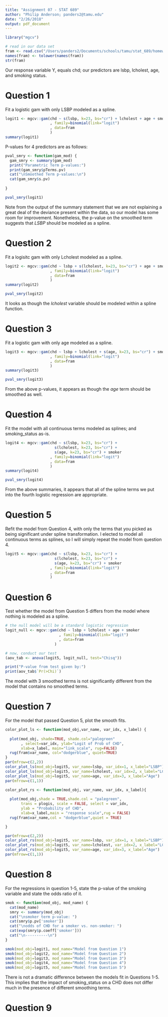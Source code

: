 ```yaml
---
title: "Assignment 07 - STAT 689"
author: "Philip Anderson; panders2@tamu.edu"
date: "2/26/2018"
output: pdf_document
---
```


```r
library("mgcv")
```

```r
# read in our data set 
fram <- read.csv("/Users/panders2/Documents/schools/tamu/stat_689/homework/semiparametric-regression/misc/framingham_with_lsbp_and_lcholest.csv")
names(fram) <- tolower(names(fram))
str(fram)
```

Our response variable Y, equals chd; our predictors are lsbp, lcholest, age, and smoking status.  

# Question 1
Fit a logistic gam with only LSBP modeled as a spline.

```r
logit1 <- mgcv::gam(chd ~ s(lsbp, k=23, bs="cr") + lcholest + age + smoker
                    , family=binomial(link="logit")
                    , data=fram
                    )
summary(logit1)
```


P-values for 4 predictors are as follows:

```r
pval_smry <- function(gam_mod) {
  gam_smry <- summary(gam_mod)
  print("Parametric Term p-values:")
  print(gam_smry$pTerms.pv)
  cat("\nSmoothed Term p-values:\n")
  cat(gam_smry$s.pv)
  
}

pval_smry(logit1)
```

Note from the output of the summary statement that we are not explaining a great deal of the deviance present within the data, so our model has some room for improvement.  Nonetheless, the p-value on the smoothed term suggests that _LSBP_ should be modeled as a spline.

# Question 2
Fit a logisitc gam with only Lcholest modeled as a spline.

```r
logit2 <- mgcv::gam(chd ~ lsbp + s(lcholest, k=23, bs="cr") + age + smoker
                    , family=binomial(link="logit")
                    , data=fram
                    )
summary(logit2)

```

```r
pval_smry(logit2)
```

It looks as though the _lcholest_ variable should be modeled within a spline function.

# Question 3
Fit a logistic gam with only age modeled as a spline.

```r
logit3 <- mgcv::gam(chd ~ lsbp + lcholest + s(age, k=23, bs="cr") + smoker
                    , family=binomial(link="logit")
                    , data=fram
                    )
summary(logit3)
``` 

```r
pval_smry(logit3)
```

From the above p-values, it appears as though the _age_ term should be smoothed as well.

# Question 4
Fit the model with all continuous terms modeled as splines; and smoking_status as-is.

```r
logit4 <- mgcv::gam(chd ~ s(lsbp, k=23, bs="cr") + 
                      s(lcholest, k=23, bs="cr") + 
                      s(age, k=23, bs="cr") + smoker
                    , family=binomial(link="logit")
                    , data=fram
                    )
summary(logit4)

```

```r
pval_smry(logit4)
```

From the above summaries, it appears that all of the spline terms we put into the fourth logistic regression are appropriate.  

# Question 5
Refit the model from Question 4, with only the terms that you picked as being significant under spline transformation.  I elected to model all continuous terms as splines, so I will simply repeat the model from question 4.

```r
logit5 <- mgcv::gam(chd ~ s(lsbp, k=23, bs="cr") + 
                      s(lcholest, k=23, bs="cr") + 
                      s(age, k=23, bs="cr") + smoker
                    , family=binomial(link="logit")
                    , data=fram
                    )
```

# Question 6
Test whether the model from Question 5 differs from the model where nothing is modeled as a spline.

```r
# the null model will be a standard logistic regression
logit_null <- mgcv::gam(chd ~ lsbp + lcholest + age + smoker
                        , family=binomial(link="logit")
                        , data=fram
                      )
```

```r
# now, conduct our test
(aov_tab <- anova(logit5, logit_null, test="Chisq"))
```

```r
print("P-value from test given by:")
print(aov_tab$`Pr(>Chi)`)
```

The model with 3 smoothed terms is not significantly different from the model that contains no smoothed terms.  


# Question 7
For the model that passed Question 5, plot the smooth fits.

```r
color_plot_ls <- function(mod_obj,var_name, var_idx, x_label) {
  
  plot(mod_obj, shade=TRUE, shade.col="palegreen"
       , select=var_idx, ylab="Logit of Prob of CHD",
       xlab=x_label, main="link_scale", rug=FALSE)
  rug(fram$var_name, col="dodgerblue", quiet=TRUE)
}
par(mfrow=c(2,2))
color_plot_ls(mod_obj=logit5, var_name=lsbp, var_idx=1, x_label="LSBP")
color_plot_ls(mod_obj=logit5, var_name=lcholest, var_idx=2, x_label="LCholest")
color_plot_ls(mod_obj=logit5, var_name=age, var_idx=3, x_label="Age")
par(mfrow=c(1,1))

```


```r
color_plot_rs <- function(mod_obj, var_name, var_idx, x_label){
  
  plot(mod_obj,shade = TRUE,shade.col = "palegreen",
       trans = plogis, scale = FALSE, select = var_idx, 
       ylab = "Probability of CHD", 
       xlab=x_label,main = "response scale",rug = FALSE)
  rug(fram$var_name,col = "dodgerblue",quiet = TRUE)

}

par(mfrow=c(2,2))
color_plot_rs(mod_obj=logit5, var_name=lsbp, var_idx=1, x_label="LSBP")
color_plot_rs(mod_obj=logit5, var_name=lcholest, var_idx=2, x_label="LCholest")
color_plot_rs(mod_obj=logit5, var_name=age, var_idx=3, x_label="Age")
par(mfrow=c(1,1))

```


# Question 8
For the regressions in question 1-5, state the p-value of the smoking variable and state the odds ratio of it.

```r
smok <- function(mod_obj, mod_name) {
  cat(mod_name)
  smry <- summary(mod_obj)
  cat("\nsmoker term p-value: ")
  cat(smry$p.pv['smoker'])
  cat("\nodds of CHD for a smoker vs. non-smoker: ")
  cat(exp(smry$p.coeff['smoker']))
  cat("\n----------\n")
}

smok(mod_obj=logit1, mod_name="Model from Question 1")
smok(mod_obj=logit2, mod_name="Model from Question 2")
smok(mod_obj=logit3, mod_name="Model from Question 3")
smok(mod_obj=logit4, mod_name="Model from Question 4")
smok(mod_obj=logit5, mod_name="Model from Question 5")

```

There is not a dramatic difference between the models fit in Questions 1-5.  This implies that the impact of smoking_status on a CHD does not differ much in the presence of different smoothing terms.


# Question 9